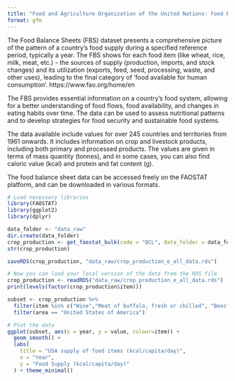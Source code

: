 ```yaml
---
title: "Food and Agriculture Organization of the United Nations: Food Balance Sheets"
format: gfm
---
```

The Food Balance Sheets (FBS) dataset presents a comprehensive picture of the pattern of a country's food supply during a specified reference period, typically a year. The FBS shows for each food item (like wheat, rice, milk, meat, etc.) - the sources of supply (production, imports, and stock changes) and its utilization (exports, feed, seed, processing, waste, and other uses), leading to the final category of 'food available for human consumption'. https://www.fao.org/home/en

The FBS provides essential information on a country's food system, allowing for a better understanding of food flows, food availability, and changes in eating habits over time. The data can be used to assess nutritional patterns and to develop strategies for food security and sustainable food systems.

The data available include values for over 245 countries and territories from 1961 onwards. It includes information on crop and livestock products, including both primary and processed products. The values are given in terms of mass quantity (tonnes), and in some cases, you can also find caloric value (kcal) and protein and fat content (g).

The food balance sheet data can be accessed freely on the FAOSTAT platform, and can be downloaded in various formats.

```r
# Load necessary libraries
library(FAOSTAT)
library(ggplot2)
library(dplyr)

data_folder <- "data_raw" 
dir.create(data_folder)
crop_production <- get_faostat_bulk(code = "QCL", data_folder = data_folder) # Show the structure of the data
str(crop_production)

saveRDS(crop_production, "data_raw/crop_production_e_all_data.rds")
```

```r
# Now you can load your local version of the data from the RDS file 
crop_production <- readRDS("data_raw/crop_production_e_all_data.rds")
print(levels(factor(crop_production$item)))
```


```r
subset <- crop_production %>% 
  filter(item %in% c("Wine","Meat of buffalo, fresh or chilled", "Bees","Sugar beet", "Natural honey")) %>% 
  filter(area == "United States of America")

# Plot the data
ggplot(subset, aes(x = year, y = value, colour=item)) +
  geom_smooth() +
  labs(
    title = "USA supply of food items (kcal/capita/day)",
    x = "Year",
    y = "Food Supply (kcal/capita/day)"
  ) + theme_minimal()
```

